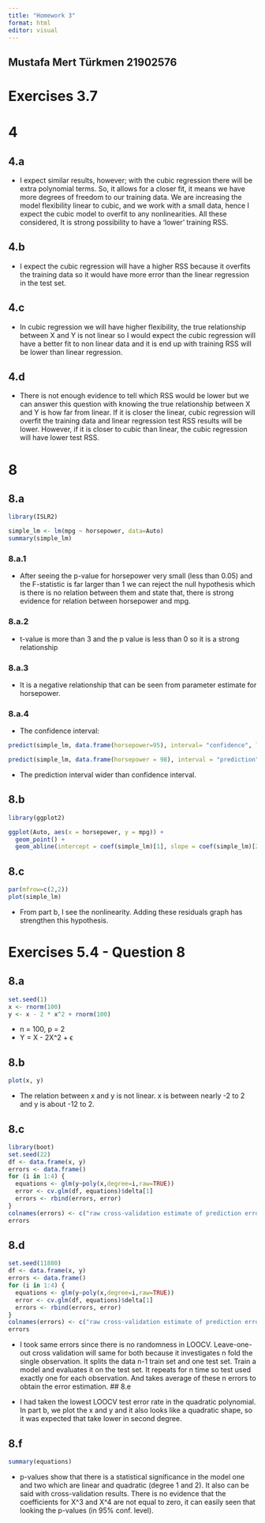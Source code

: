 ---
title: "Homework 3"
format: html
editor: visual
---

## Mustafa Mert Türkmen 21902576

# Exercises 3.7

# 4

## 4.a

-   I expect similar results, however; with the cubic regression there will be extra polynomial terms. So, it allows for a closer fit, it means we have more degrees of freedom to our training data. We are increasing the model flexibility linear to cubic, and we work with a small data, hence I expect the cubic model to overfit to any nonlinearities. All these considered, It is strong possibility to have a 'lower' training RSS.

## 4.b

-   I expect the cubic regression will have a higher RSS because it overfits the training data so it would have more error than the linear regression in the test set.

## 4.c

-   In cubic regression we will have higher flexibility, the true relationship between X and Y is not linear so I would expect the cubic regression will have a better fit to non linear data and it is end up with training RSS will be lower than linear regression.

## 4.d

-   There is not enough evidence to tell which RSS would be lower but we can answer this question with knowing the true relationship between X and Y is how far from linear. If it is closer the linear, cubic regression will overfit the training data and linear regression test RSS results will be lower. However, if it is closer to cubic than linear, the cubic regression will have lower test RSS.

# 8

## 8.a

```{r}
library(ISLR2)
```

```{r}
simple_lm <- lm(mpg ~ horsepower, data=Auto)
summary(simple_lm)
```

### 8.a.1

-   After seeing the p-value for horsepower very small (less than 0.05) and the F-statistic is far larger than 1 we can reject the null hypothesis which is there is no relation between them and state that, there is strong evidence for relation between horsepower and mpg.

### 8.a.2

-   t-value is more than 3 and the p value is less than 0 so it is a strong relationship

### 8.a.3

-   It is a negative relationship that can be seen from parameter estimate for horsepower.

### 8.a.4

-   The confidence interval:

```{r}
predict(simple_lm, data.frame(horsepower=95), interval= "confidence", level = 0.95)
```

```{r}
predict(simple_lm, data.frame(horsepower = 98), interval = "prediction", level = 0.95)
```

-   The prediction interval wider than confidence interval.

## 8.b

```{r}
library(ggplot2)
```

```{r}
ggplot(Auto, aes(x = horsepower, y = mpg)) + 
  geom_point() + 
  geom_abline(intercept = coef(simple_lm)[1], slope = coef(simple_lm)[2], col = "red")
```

## 8.c

```{r}
par(mfrow=c(2,2))
plot(simple_lm)
```

-   From part b, I see the nonlinearity. Adding these residuals graph has strengthen this hypothesis.

# Exercises 5.4 - Question 8

## 8.a

```{r}
set.seed(1)
x <- rnorm(100)
y <- x - 2 * x^2 + rnorm(100)
```

-   n = 100, p = 2
-   Y = X - 2X\^2 + ϵ

## 8.b

```{r}
plot(x, y)
```

-   The relation between x and y is not linear. x is between nearly -2 to 2 and y is about -12 to 2.

## 8.c

```{r}
library(boot)
set.seed(22)
df <- data.frame(x, y)
errors <- data.frame()
for (i in 1:4) {
  equations <- glm(y~poly(x,degree=i,raw=TRUE))
  error <- cv.glm(df, equations)$delta[1]
  errors <- rbind(errors, error)
}
colnames(errors) <- c("raw cross-validation estimate of prediction error")
errors
```

## 8.d

```{r}
set.seed(11880)
df <- data.frame(x, y)
errors <- data.frame()
for (i in 1:4) {
  equations <- glm(y~poly(x,degree=i,raw=TRUE))
  error <- cv.glm(df, equations)$delta[1]
  errors <- rbind(errors, error)
}
colnames(errors) <- c("raw cross-validation estimate of prediction error")
errors
```

-   I took same errors since there is no randomness in LOOCV. Leave-one-out cross validation will same for both because it investigates n fold the single observation. It splits the data n-1 train set and one test set. Train a model and evaluates it on the test set. It repeats for n time so test used exactly one for each observation. And takes average of these n errors to obtain the error estimation. \## 8.e

-   I had taken the lowest LOOCV test error rate in the quadratic polynomial. In part b, we plot the x and y and it also looks like a quadratic shape, so it was expected that take lower in second degree.

## 8.f

```{r}
summary(equations)
```

-   p-values show that there is a statistical significance in the model one and two which are linear and quadratic (degree 1 and 2). It also can be said with cross-validation results. There is no evidence that the coefficients for X\^3 and X\^4 are not equal to zero, it can easily seen that looking the p-values (in 95% conf. level).
